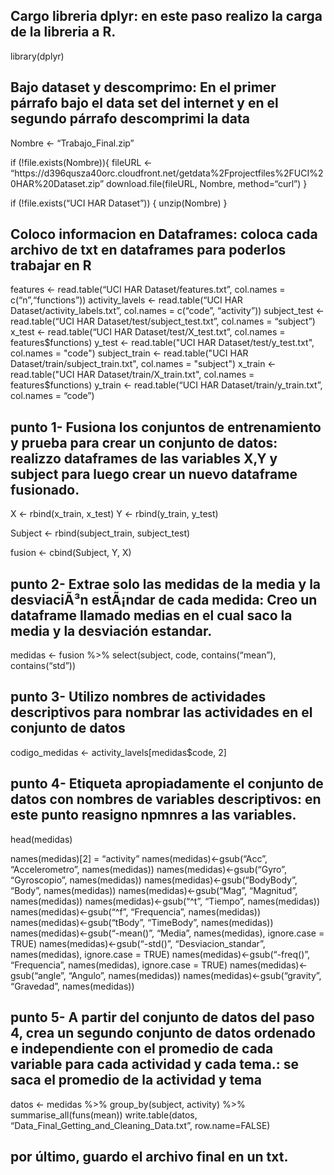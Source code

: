 ## Cargo libreria dplyr: en este paso realizo la carga de la libreria a R.

library(dplyr)

## Bajo dataset y descomprimo:  En el primer párrafo bajo el data set del internet y en el segundo párrafo descomprimi la data

Nombre <- "Trabajo_Final.zip"


if (!file.exists(Nombre)){
  fileURL <- "https://d396qusza40orc.cloudfront.net/getdata%2Fprojectfiles%2FUCI%20HAR%20Dataset.zip"
  download.file(fileURL, Nombre, method="curl")
}  


if (!file.exists("UCI HAR Dataset")) { 
  unzip(Nombre) 
}

## Coloco informacion en Dataframes: coloca cada archivo de txt en dataframes para poderlos trabajar en R

features <- read.table("UCI HAR Dataset/features.txt", col.names = c("n","functions"))
activity_lavels <- read.table("UCI HAR Dataset/activity_labels.txt", col.names = c("code", "activity"))
subject_test <- read.table("UCI HAR Dataset/test/subject_test.txt", col.names = "subject")
x_test <- read.table("UCI HAR Dataset/test/X_test.txt", col.names = features$functions)
y_test <- read.table("UCI HAR Dataset/test/y_test.txt", col.names = "code")
subject_train <- read.table("UCI HAR Dataset/train/subject_train.txt", col.names = "subject")
x_train <- read.table("UCI HAR Dataset/train/X_train.txt", col.names = features$functions)
y_train <- read.table("UCI HAR Dataset/train/y_train.txt", col.names = "code")

## punto 1- Fusiona los conjuntos de entrenamiento y prueba para crear un conjunto de datos: realizzo dataframes de las variables X,Y y subject para luego crear un nuevo dataframe fusionado.

X <- rbind(x_train, x_test)
Y <- rbind(y_train, y_test)

Subject <- rbind(subject_train, subject_test)

fusion <- cbind(Subject, Y, X)

## punto 2- Extrae solo las medidas de la media y la desviaciÃ³n estÃ¡ndar de cada medida: Creo un dataframe llamado medias en el cual saco la media y la desviación estandar.

medidas <- fusion %>% select(subject, code, contains("mean"), contains("std"))

## punto 3- Utilizo nombres de actividades descriptivos para nombrar las actividades en el conjunto de datos

codigo_medidas <- activity_lavels[medidas$code, 2]

## punto 4- Etiqueta apropiadamente el conjunto de datos con nombres de variables descriptivos: en este punto reasigno npmnres a las variables.

head(medidas)

names(medidas)[2] = "activity"
names(medidas)<-gsub("Acc", "Accelerometro", names(medidas))
names(medidas)<-gsub("Gyro", "Gyroscopio", names(medidas))
names(medidas)<-gsub("BodyBody", "Body", names(medidas))
names(medidas)<-gsub("Mag", "Magnitud", names(medidas))
names(medidas)<-gsub("^t", "Tiempo", names(medidas))
names(medidas)<-gsub("^f", "Frequencia", names(medidas))
names(medidas)<-gsub("tBody", "TimeBody", names(medidas))
names(medidas)<-gsub("-mean()", "Media", names(medidas), ignore.case = TRUE)
names(medidas)<-gsub("-std()", "Desviacion_standar", names(medidas), ignore.case = TRUE)
names(medidas)<-gsub("-freq()", "Frequencia", names(medidas), ignore.case = TRUE)
names(medidas)<-gsub("angle", "Angulo", names(medidas))
names(medidas)<-gsub("gravity", "Gravedad", names(medidas))

## punto 5- A partir del conjunto de datos del paso 4, crea un segundo conjunto de datos ordenado e independiente con el promedio de cada variable para cada actividad y cada tema.: se saca el promedio de la actividad y tema

datos <- medidas %>%
  group_by(subject, activity) %>%
  summarise_all(funs(mean))
write.table(datos, "Data_Final_Getting_and_Cleaning_Data.txt", row.name=FALSE)

## por último, guardo el archivo final en un txt.







